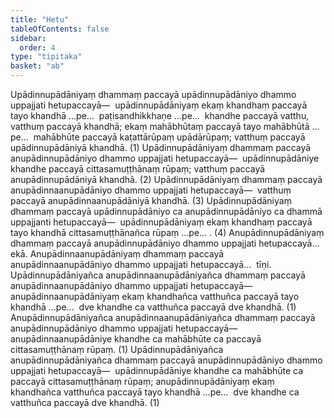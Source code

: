 ```yaml
---
title: "Hetu"
tableOfContents: false
sidebar:
  order: 4
type: "tipitaka"
basket: "ab"
---
```



<DynamicBreadcrumb />

<Division number="30">

<Paragraph number="2524">
Upādinnupādāniyaṃ dhammaṃ paccayā upādinnupādāniyo dhammo uppajjati hetupaccayā—  upādinnupādāniyaṃ ekaṃ khandhaṃ paccayā tayo khandhā …pe…  paṭisandhikkhaṇe …pe…  khandhe paccayā vatthu, vatthuṃ paccayā khandhā; ekaṃ mahābhūtaṃ paccayā tayo mahābhūtā …pe…  mahābhūte paccayā kaṭattārūpaṃ upādārūpaṃ; vatthuṃ paccayā upādinnupādāniyā khandhā. (1)
</Paragraph>

<Paragraph number="2525">
Upādinnupādāniyaṃ dhammaṃ paccayā anupādinnupādāniyo dhammo uppajjati hetupaccayā—  upādinnupādāniye khandhe paccayā cittasamuṭṭhānaṃ rūpaṃ; vatthuṃ paccayā anupādinnupādāniyā khandhā. (2)
</Paragraph>

<Paragraph number="2526">
Upādinnupādāniyaṃ dhammaṃ paccayā anupādinnaanupādāniyo dhammo uppajjati hetupaccayā—  vatthuṃ paccayā anupādinnaanupādāniyā khandhā. (3)
</Paragraph>

<Paragraph number="2527">
Upādinnupādāniyaṃ dhammaṃ paccayā upādinnupādāniyo ca anupādinnupādāniyo ca dhammā uppajjanti hetupaccayā—  upādinnupādāniyaṃ ekaṃ khandhaṃ paccayā tayo khandhā cittasamuṭṭhānañca rūpaṃ …pe… . (4)
</Paragraph>

</Division>
<Division number="31">

<Paragraph number="2528">
Anupādinnupādāniyaṃ dhammaṃ paccayā anupādinnupādāniyo dhammo uppajjati hetupaccayā…  ekā.
</Paragraph>

<Paragraph number="2529">
Anupādinnaanupādāniyaṃ dhammaṃ paccayā anupādinnaanupādāniyo dhammo uppajjati hetupaccayā…  tīṇi.
</Paragraph>

<Paragraph number="2530">
Upādinnupādāniyañca anupādinnaanupādāniyañca dhammaṃ paccayā anupādinnaanupādāniyo dhammo uppajjati hetupaccayā—  anupādinnaanupādāniyaṃ ekaṃ khandhañca vatthuñca paccayā tayo khandhā …pe…  dve khandhe ca vatthuñca paccayā dve khandhā. (1)
</Paragraph>

<Paragraph number="2531">
Anupādinnupādāniyañca anupādinnaanupādāniyañca dhammaṃ paccayā anupādinnupādāniyo dhammo uppajjati hetupaccayā—  anupādinnaanupādāniye khandhe ca mahābhūte ca paccayā cittasamuṭṭhānaṃ rūpaṃ. (1)
</Paragraph>

<Paragraph number="2532">
Upādinnupādāniyañca anupādinnupādāniyañca dhammaṃ paccayā anupādinnupādāniyo dhammo uppajjati hetupaccayā—  upādinnupādāniye khandhe ca mahābhūte ca paccayā cittasamuṭṭhānaṃ rūpaṃ; anupādinnupādāniyaṃ ekaṃ khandhañca vatthuñca paccayā tayo khandhā …pe…  dve khandhe ca vatthuñca paccayā dve khandhā. (1)
</Paragraph>
</Division>